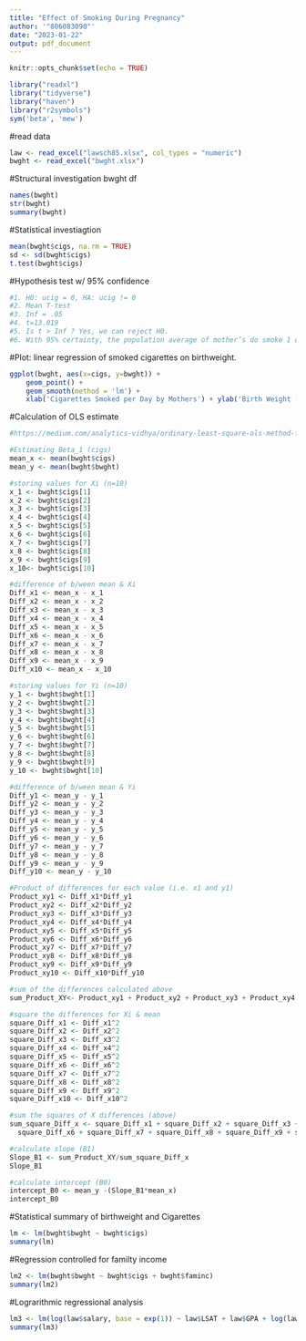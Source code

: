 ---
title: "Effect of Smoking During Pregnancy"
author: '"806083090"'
date: "2023-01-22"
output: pdf_document
---

```{r setup, include=FALSE}
knitr::opts_chunk$set(echo = TRUE)
```

```{r}
library("readxl")
library("tidyverse")
library("haven")
library("r2symbols")
sym('beta', 'mew')
```

#read data
```{r}
law <- read_excel("lawsch85.xlsx", col_types = "numeric")
bwght <- read_excel("bwght.xlsx")
```
#Structural investigation bwght df
```{r}
names(bwght)
str(bwght)
summary(bwght)

```

#Statistical investiagtion
```{r}
mean(bwght$cigs, na.rm = TRUE)
sd <- sd(bwght$cigs)
t.test(bwght$cigs)
```

#Hypothesis test w/ 95% confidence
```{r}
#1. H0: ucig = 0, HA: ucig != 0
#2. Mean T-test 
#3. Inf = .05 
#4. t=13.019
#5. Is t > Inf ? Yes, we can reject H0. 
#6. With 95% certainty, the population average of mother’s do smoke 1 or more cigarettes during pregnancy. 
```

#Plot: linear regression of smoked cigarettes on birthweight. 
```{r}
ggplot(bwght, aes(x=cigs, y=bwght)) +
    geom_point() +
    geom_smooth(method = 'lm') + 
    xlab('Cigarettes Smoked per Day by Mothers') + ylab('Birth Weight (ounces)')
```

#Calculation of OLS estimate
```{r}
#https://medium.com/analytics-vidhya/ordinary-least-square-ols-method-for-linear-regression-ef8ca10aadfc

#Estimating Beta_1 (cigs)
mean_x <- mean(bwght$cigs)
mean_y <- mean(bwght$bwght)

#storing values for Xi (n=10)
x_1 <- bwght$cigs[1]
x_2 <- bwght$cigs[2]
x_3 <- bwght$cigs[3]
x_4 <- bwght$cigs[4]
x_5 <- bwght$cigs[5]
x_6 <- bwght$cigs[6]
x_7 <- bwght$cigs[7]
x_8 <- bwght$cigs[8]
x_9 <- bwght$cigs[9]
x_10<- bwght$cigs[10]

#difference of b/ween mean & Xi
Diff_x1 <- mean_x - x_1
Diff_x2 <- mean_x - x_2
Diff_x3 <- mean_x - x_3
Diff_x4 <- mean_x - x_4
Diff_x5 <- mean_x - x_5
Diff_x6 <- mean_x - x_6
Diff_x7 <- mean_x - x_7
Diff_x8 <- mean_x - x_8
Diff_x9 <- mean_x - x_9
Diff_x10 <- mean_x - x_10

#storing values for Yi (n=10)
y_1 <- bwght$bwght[1]
y_2 <- bwght$bwght[2]
y_3 <- bwght$bwght[3]
y_4 <- bwght$bwght[4]
y_5 <- bwght$bwght[5]
y_6 <- bwght$bwght[6]
y_7 <- bwght$bwght[7]
y_8 <- bwght$bwght[8]
y_9 <- bwght$bwght[9]
y_10 <- bwght$bwght[10]

#difference of b/ween mean & Yi
Diff_y1 <- mean_y - y_1
Diff_y2 <- mean_y - y_2
Diff_y3 <- mean_y - y_3
Diff_y4 <- mean_y - y_4
Diff_y5 <- mean_y - y_5
Diff_y6 <- mean_y - y_6
Diff_y7 <- mean_y - y_7
Diff_y8 <- mean_y - y_8
Diff_y9 <- mean_y - y_9
Diff_y10 <- mean_y - y_10

#Product of differences for each value (i.e. x1 and y1)
Product_xy1 <- Diff_x1*Diff_y1
Product_xy2 <- Diff_x2*Diff_y2
Product_xy3 <- Diff_x3*Diff_y3
Product_xy4 <- Diff_x4*Diff_y4
Product_xy5 <- Diff_x5*Diff_y5
Product_xy6 <- Diff_x6*Diff_y6
Product_xy7 <- Diff_x7*Diff_y7
Product_xy8 <- Diff_x8*Diff_y8
Product_xy9 <- Diff_x9*Diff_y9
Product_xy10 <- Diff_x10*Diff_y10

#sum of the differences calculated above
sum_Product_XY<- Product_xy1 + Product_xy2 + Product_xy3 + Product_xy4 + Product_xy5 + Product_xy6 + Product_xy7 + Product_xy8 + Product_xy9 + Product_xy10

#square the differences for Xi & mean
square_Diff_x1 <- Diff_x1^2 
square_Diff_x2 <- Diff_x2^2 
square_Diff_x3 <- Diff_x3^2 
square_Diff_x4 <- Diff_x4^2 
square_Diff_x5 <- Diff_x5^2 
square_Diff_x6 <- Diff_x6^2 
square_Diff_x7 <- Diff_x7^2 
square_Diff_x8 <- Diff_x8^2 
square_Diff_x9 <- Diff_x9^2 
square_Diff_x10 <- Diff_x10^2 

#sum the squares of X differences (above)
sum_square_Diff_x <- square_Diff_x1 + square_Diff_x2 + square_Diff_x3 + square_Diff_x4 + square_Diff_x5 + 
  square_Diff_x6 + square_Diff_x7 + square_Diff_x8 + square_Diff_x9 + square_Diff_x10

#calculate slope (B1)
Slope_B1 <- sum_Product_XY/sum_square_Diff_x
Slope_B1

#calculate intercept (B0)
intercept_B0 <- mean_y -(Slope_B1*mean_x)
intercept_B0
```
#Statistical summary of birthweight and Cigarettes
```{r}
lm <- lm(bwght$bwght ~ bwght$cigs)
summary(lm)

```
#Regression controlled for familty income
```{r}
lm2 <- lm(bwght$bwght ~ bwght$cigs + bwght$faminc)
summary(lm2)

```
#Lograrithmic regressional analysis
```{r}
lm3 <- lm(log(law$salary, base = exp(1)) ~ law$LSAT + law$GPA + log(law$libvol, base= exp(1)) + log(law$cost, base= exp(1)) + law$rank)
summary(lm3)

```

